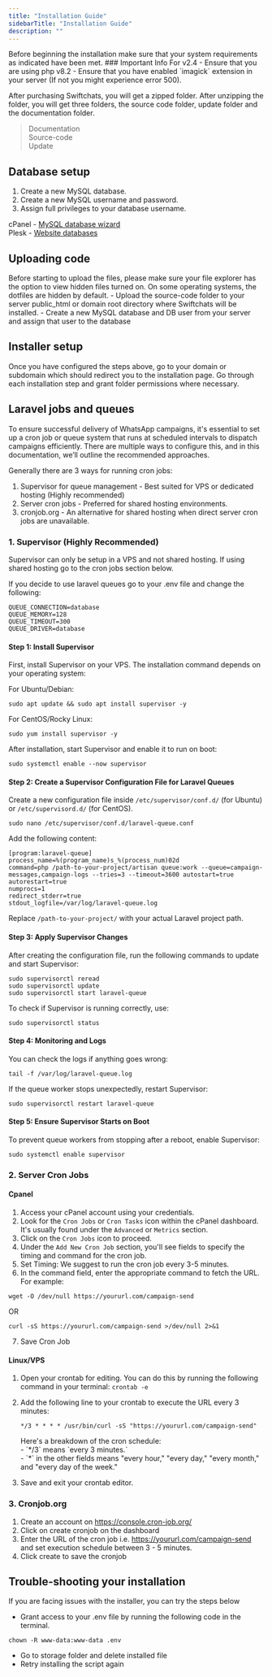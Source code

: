 ```yaml
---
title: "Installation Guide"
sidebarTitle: "Installation Guide"
description: ""
---
```


<Info>
    Before beginning the installation make sure that your system requirements as indicated have been met.
</Info>

<Warning>
    ### Important Info For v2.4
    - Ensure that you are using php v8.2
    - Ensure that you have enabled `imagick` extension in your server (If not you might experience error 500). 
</Warning>

After purchasing Swiftchats, you will get a zipped folder. After unzipping the folder, you will get three folders, the source code folder, update folder and the documentation folder.

> Documentation <br />
> Source-code <br />
> Update

## Database setup
1. Create a new MySQL database.
2. Create a new MySQL username and password.
3. Assign full privileges to your database username.

<Tip>
    cPanel - <a href="https://docs.cpanel.net/cpanel/databases/mysql-database-wizard/" target="_blank">MySQL database wizard</a><br />
    Plesk - <a href="https://docs.plesk.com/en-US/obsidian/customer-guide/website-databases.69535/" target="_blank">Website databases</a>
</Tip>

## Uploading code
<Info>
    Before starting to upload the files, please make sure your file explorer has the option to view hidden files turned on. On some operating systems, the dotfiles are hidden by default.
</Info>
- Upload the source-code folder to your server public_html or domain root directory where Swiftchats will be installed.
- Create a new MySQL database and DB user from your server and assign that user to the database

## Installer setup
Once you have configured the steps above, go to your domain or subdomain which should redirect you to the installation page. Go through each installation step and grant folder permissions where necessary.

## Laravel jobs and queues
To ensure successful delivery of WhatsApp campaigns, it's essential to set up a cron job or queue system that runs at scheduled intervals to dispatch campaigns efficiently. 
There are multiple ways to configure this, and in this documentation, we’ll outline the recommended approaches.

Generally there are 3 ways for running cron jobs:
1. Supervisor for queue management - Best suited for VPS or dedicated hosting (Highly recommended)
2. Server cron jobs - Preferred for shared hosting environments.
3. cronjob.org - An alternative for shared hosting when direct server cron jobs are unavailable.

### 1. Supervisor (Highly Recommended) 

<Warning>
    Supervisor can only be setup in a VPS and not shared hosting. If using shared hosting go to the cron jobs section below.
</Warning>

If you decide to use laravel queues go to your .env file and change the following:

```
QUEUE_CONNECTION=database
QUEUE_MEMORY=128
QUEUE_TIMEOUT=300
QUEUE_DRIVER=database
```

#### Step 1: Install Supervisor
First, install Supervisor on your VPS. The installation command depends on your operating system:

For Ubuntu/Debian:
```
sudo apt update && sudo apt install supervisor -y
```

For CentOS/Rocky Linux:
```
sudo yum install supervisor -y
```

After installation, start Supervisor and enable it to run on boot:
```
sudo systemctl enable --now supervisor
```

#### Step 2: Create a Supervisor Configuration File for Laravel Queues
Create a new configuration file inside `/etc/supervisor/conf.d/` (for Ubuntu) or `/etc/supervisord.d/` (for CentOS).

```
sudo nano /etc/supervisor/conf.d/laravel-queue.conf
```

Add the following content:

```
[program:laravel-queue] 
process_name=%(program_name)s_%(process_num)02d 
command=php /path-to-your-project/artisan queue:work --queue=campaign-messages,campaign-logs --tries=3 --timeout=3600 autostart=true 
autorestart=true 
numprocs=1 
redirect_stderr=true 
stdout_logfile=/var/log/laravel-queue.log
```

Replace `/path-to-your-project/` with your actual Laravel project path.

#### Step 3: Apply Supervisor Changes
After creating the configuration file, run the following commands to update and start Supervisor:

```
sudo supervisorctl reread
sudo supervisorctl update
sudo supervisorctl start laravel-queue
```

To check if Supervisor is running correctly, use:

```
sudo supervisorctl status
```

#### Step 4: Monitoring and Logs

You can check the logs if anything goes wrong:

```
tail -f /var/log/laravel-queue.log
```

If the queue worker stops unexpectedly, restart Supervisor:

```
sudo supervisorctl restart laravel-queue
```

#### Step 5: Ensure Supervisor Starts on Boot

To prevent queue workers from stopping after a reboot, enable Supervisor:

```
sudo systemctl enable supervisor
```


### 2. Server Cron Jobs 
#### Cpanel
1. Access your cPanel account using your credentials.
2. Look for the `Cron Jobs` or `Cron Tasks` icon within the cPanel dashboard. It's usually found under the `Advanced` or `Metrics` section.
3. Click on the `Cron Jobs` icon to proceed.
4. Under the `Add New Cron Job` section, you'll see fields to specify the timing and command for the cron job.
5. Set Timing: We suggest to run the cron job every 3-5 minutes.
6. In the command field, enter the appropriate command to fetch the URL. For example:<br/>
```
wget -O /dev/null https://yoururl.com/campaign-send
```
OR
```
curl -sS https://yoururl.com/campaign-send >/dev/null 2>&1
```
7. Save Cron Job

#### Linux/VPS
1. Open your crontab for editing. You can do this by running the following command in your terminal: `crontab -e`
2. Add the following line to your crontab to execute the URL every 3 minutes: <br/>
    ```
    */3 * * * * /usr/bin/curl -sS "https://yoururl.com/campaign-send"
    ```

    <Info>
    Here's a breakdown of the cron schedule:<br/>
    - `*/3` means `every 3 minutes.`<br/>
    - `*` in the other fields means "every hour," "every day," "every month," and "every day of the week."
    </Info>

    
3. Save and exit your crontab editor.

### 3. Cronjob.org
1. Create an account on https://console.cron-job.org/
2. Click on create cronjob on the dashboard
3. Enter the URL of the cron job i.e. https://yoururl.com/campaign-send and set execution schedule between 3 - 5 minutes.
4. Click create to save the cronjob


## Trouble-shooting your installation
If you are facing issues with the installer, you can try the steps below

- Grant access to your .env file by running the following code in the terminal. <br/>
```
chown -R www-data:www-data .env
```
- Go to storage folder and delete installed file
- Retry installing the script again
